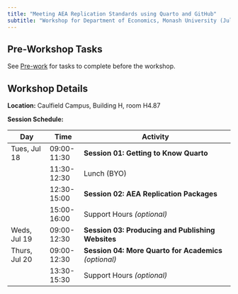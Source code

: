 ```yaml
---
title: "Meeting AEA Replication Standards using Quarto and GitHub"
subtitle: "Workshop for Department of Economics, Monash University (Jul 18-20, 2023)"
---
```


## Pre-Workshop Tasks

See [Pre-work](00-pre-workshop.qmd) for tasks to complete before the workshop.

## Workshop Details

**Location:** Caulfield Campus, Building H, room H4.87

**Session Schedule:**

| Day           | Time        | Activity                                               |
|---------------|-------------|--------------------------------------------------------|
| Tues, Jul 18  | 09:00-11:30 | **Session 01: Getting to Know Quarto**                 |
|               | 11:30-12:30 | Lunch (BYO)                                            |
|               | 12:30-15:00 | **Session 02: AEA Replication Packages**           |
|               | 15:00-16:00 | Support Hours *(optional)*                             |
| Weds, Jul 19  | 09:00-12:30 | **Session 03: Producing and Publishing Websites**      |
| Thurs, Jul 20 | 09:00-12:30 | **Session 04: More Quarto for Academics** *(optional)* |
|               | 13:30-15:30 | Support Hours *(optional)*                             |
